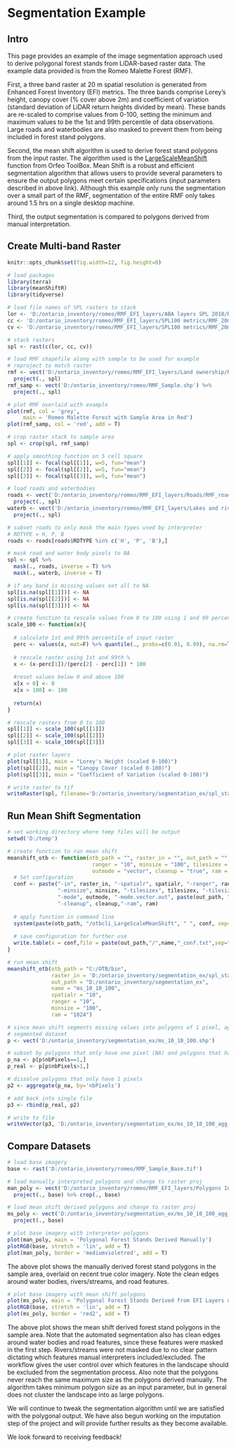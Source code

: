 # Segmentation Example {-#segmentation-example}

## Intro {-#intro}

This page provides an example of the image segmentation approach used to derive polygonal forest stands from LiDAR-based raster data. The example data provided is from the Romeo Malette Forest (RMF).

First, a three band raster at 20 m spatial resolution is generated from Enhanced Forest Inventory (EFI) metrics. The three bands comprise Lorey's height, canopy cover (% cover above 2m) and coefficient of variation (standard deviation of LiDAR return heights divided by mean). These bands are re-scaled to comprise values from 0-100, setting the minimum and maximum values to be the 1st and 99th percentile of data observations. Large roads and waterbodies are also masked to prevent them from being included in forest stand polygons.

Second, the mean shift algorithm is used to derive forest stand polygons from the input raster. The algorithm used is the [LargeScaleMeanShift](https://www.orfeo-toolbox.org/CookBook-6.4/Applications/app_LargeScaleMeanShift.html) function from Orfeo ToolBox. Mean Shift is a robust and efficient segmentation algorithm that allows users to provide several parameters to ensure the output polygons meet certain specifications (input parameters described in above link). Although this example only runs the segmentation over a small part of the RMF, segmentation of the entire RMF only takes around 1.5 hrs on a single desktop machine.

Third, the output segmentation is compared to polygons derived from manual interpretation.

## Create Multi-band Raster {-#create-raster}

```r
knitr::opts_chunk$set(fig.width=12, fig.height=8)
```

```r
# load packages
library(terra)
library(meanShiftR)
library(tidyverse)

# load file names of SPL rasters to stack
lor <- 'D:/ontario_inventory/romeo/RMF_EFI_layers/ABA layers SPL 2018/RMF_20m_T130cm_lor.tif'
cc <- 'D:/ontario_inventory/romeo/RMF_EFI_layers/SPL100 metrics/RMF_20m_T130cm_2m_cov.tif'
cv <- 'D:/ontario_inventory/romeo/RMF_EFI_layers/SPL100 metrics/RMF_20m_T130cm_cv.tif'

# stack rasters
spl <- rast(c(lor, cc, cv))

# load RMF shapefile along with sample to be used for example
# reproject to match raster
rmf <- vect('D:/ontario_inventory/romeo/RMF_EFI_layers/Land ownership/RMF_Ownership.shp') %>%
  project(., spl)
rmf_samp <- vect('D:/ontario_inventory/romeo/RMF_Sample.shp') %>%
  project(., spl)

# plot RMF overlaid with example
plot(rmf, col = 'grey',
     main = 'Romeo Malette Forest with Sample Area in Red')
plot(rmf_samp, col = 'red', add = T)

# crop raster stack to sample area
spl <- crop(spl, rmf_samp)

# apply smoothing function on 5 cell square
spl[[1]] <- focal(spl[[1]], w=5, fun="mean")
spl[[2]] <- focal(spl[[2]], w=5, fun="mean")
spl[[3]] <- focal(spl[[3]], w=5, fun="mean")

# load roads and waterbodies
roads <- vect('D:/ontario_inventory/romeo/RMF_EFI_layers/Roads/RMF_roads.shp') %>%
  project(., spl)
waterb <- vect('D:/ontario_inventory/romeo/RMF_EFI_layers/Lakes and rivers/RMF_waterbodies.shp') %>%
  project(., spl)

# subset roads to only mask the main types used by interpreter
# RDTYPE = H, P, B
roads <- roads[roads$RDTYPE %in% c('H', 'P', 'B'),]

# mask road and water body pixels to NA
spl <- spl %>% 
  mask(., roads, inverse = T) %>% 
  mask(., waterb, inverse = T)

# if any band is missing values set all to NA
spl[is.na(spl[[1]])] <- NA
spl[is.na(spl[[2]])] <- NA
spl[is.na(spl[[3]])] <- NA

# create function to rescale values from 0 to 100 using 1 and 99 percentile
scale_100 <- function(x){
  
  # calculate 1st and 99th percentile of input raster
  perc <- values(x, mat=F) %>% quantile(., probs=c(0.01, 0.99), na.rm=T)
  
  # rescale raster using 1st and 99th %
  x <- (x-perc[1])/(perc[2] - perc[1]) * 100
  
  #reset values below 0 and above 100
  x[x < 0] <- 0
  x[x > 100] <- 100
  
  return(x)
}

# rescale rasters from 0 to 100
spl[[1]] <- scale_100(spl[[1]])
spl[[2]] <- scale_100(spl[[2]])
spl[[3]] <- scale_100(spl[[3]])

# plot raster layers
plot(spl[[1]], main = "Lorey's Height (scaled 0-100)")
plot(spl[[2]], main = "Canopy Cover (scaled 0-100)")
plot(spl[[3]], main = "Coefficient of Variation (scaled 0-100)")

# write raster to tif
writeRaster(spl, filename='D:/ontario_inventory/segmentation_ex/spl_stack.tif', overwrite=T)

```

## Run Mean Shift Segmentation {-#run-segmentation}

```r
# set working directory where temp files will be output
setwd('D:/temp')

# create function to run mean shift
meanshift_otb <- function(otb_path = "", raster_in = "", out_path = "", name ="", spatialr = "10",
                           ranger = "10", minsize = "100", tilesizex = "500", tilesizey = "500",
                           outmode = "vector", cleanup = "true", ram = "256"){
  # Set configuration
  conf <- paste("-in", raster_in, "-spatialr", spatialr, "-ranger", ranger,
                "-minsize", minsize, "-tilesizex", tilesizex, "-tilesizey", tilesizey,
                "-mode", outmode, "-mode.vector.out", paste(out_path, "/", name, ".shp", sep=""),
                "-cleanup", cleanup,"-ram", ram)
  
  # apply function in command line
  system(paste(otb_path, "/otbcli_LargeScaleMeanShift", " ", conf, sep=""), intern=T)
  
  # save configuration for further use
  write.table(x = conf,file = paste(out_path,"/",name,"_conf.txt",sep=""),row.names = F, col.names = F)
}

# run mean shift
meanshift_otb(otb_path = "C:/OTB/bin",
              raster_in = 'D:/ontario_inventory/segmentation_ex/spl_stack.tif',
              out_path = "D:/ontario_inventory/segmentation_ex",
              name = "ms_10_10_100",
              spatialr = "10",
              ranger = "10",
              minsize = "100",
              ram = "1024")

# since mean shift segments missing values into polygons of 1 pixel, aggregate into single polygon
# segmented dataset
p <- vect('D:/ontario_inventory/segmentation_ex/ms_10_10_100.shp')

# subset by polygons that only have one pixel (NA) and polygons that have more
p_na <- p[p$nbPixels==1,]
p_real <- p[p$nbPixels>1,]

# dissolve polygons that only have 1 pixels
p2 <- aggregate(p_na, by='nbPixels')

# add back into single file
p3 <- rbind(p_real, p2)

# write to file
writeVector(p3, 'D:/ontario_inventory/segmentation_ex/ms_10_10_100_agg_na.shp', overwrite = T)

```

## Compare Datasets {-#compare-datasets}

```r
# load base imagery
base <- rast('D:/ontario_inventory/romeo/RMF_Sample_Base.tif')

# load manually interpreted polygons and change to raster proj
man_poly <- vect('D:/ontario_inventory/romeo/RMF_EFI_layers/Polygons Inventory/RMF_PolygonForest.shp') %>%
  project(., base) %>% crop(., base)

# load mean shift derived polygons and change to raster proj
ms_poly <- vect('D:/ontario_inventory/segmentation_ex/ms_10_10_100_agg_na.shp') %>%
  project(., base)

# plot base imagery with interpreter polygons
plot(man_poly, main = 'Polygonal Forest Stands Derived Manually')
plotRGB(base, stretch = 'lin', add = T)
plot(man_poly, border = 'mediumvioletred', add = T)
```

The above plot shows the manually derived forest stand polygons in the sample area, overlaid on recent true color imagery. Note the clean edges around water bodies, rivers/streams, and road features.

```r
# plot base imagery with mean shift polygons
plot(ms_poly, main = 'Polygonal Forest Stands Derived from EFI Layers using Mean Shift')
plotRGB(base, stretch = 'lin', add = T)
plot(ms_poly, border = 'red2', add = T)
```

The above plot shows the mean shift derived forest stand polygons in the sample area. Note that the automated segmentation also has clean edges around water bodies and road features, since these features were masked in the first step. Rivers/streams were not masked due to no clear pattern dictating which features manual interpreters included/excluded. The workflow gives the user control over which features in the landscape should be excluded from the segmentation process. Also note that the polygons never reach the same maximum size as the polygons derived manually. The algorithm takes minimum polygon size as an input parameter, but in general does not cluster the landscape into as large polygons.

We will continue to tweak the segmentation algorithm until we are satisfied with the polygonal output. We have also begun working on the imputation step of the project and will provide further results as they become available. 

We look forward to receiving feedback!
